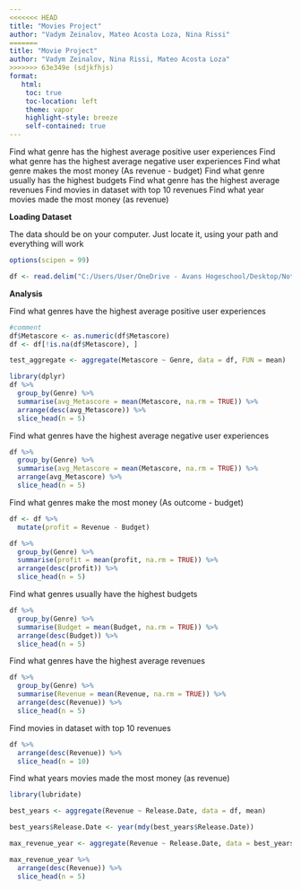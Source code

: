 ```yaml
---
<<<<<<< HEAD
title: "Movies Project"
author: "Vadym Zeinalov, Mateo Acosta Loza, Nina Rissi"
=======
title: "Movie Project"
author: "Vadym Zeinalov, Nina Rissi, Mateo Acosta Loza"
>>>>>>> 63e349e (sdjkfhjs)
format:
   html:
    toc: true
    toc-location: left
    theme: vapor
    highlight-style: breeze
    self-contained: true
---
```


Find what genre has the highest average positive user experiences
Find what genre has the highest average negative user experiences
Find what genre makes the most money (As revenue - budget)
Find what genre usually has the highest budgets
Find what genre has the highest average revenues 
Find movies in dataset with top 10 revenues
Find what year movies made the most money (as revenue)


**Loading Dataset**

The data should be on your computer. Just locate it, using your path and everything will work


```r
options(scipen = 99)
```

```r
df <- read.delim("C:/Users/User/OneDrive - Avans Hogeschool/Desktop/Notre Dame/Grow Irish I/datawranglingpractice/movie_budget_rating.csv", fileEncoding="UTF-16LE", sep="\t", header=TRUE)
```

**Analysis**

Find what genres have the highest average positive user experiences

```r
#comment
df$Metascore <- as.numeric(df$Metascore)
df <- df[!is.na(df$Metascore), ]

test_aggregate <- aggregate(Metascore ~ Genre, data = df, FUN = mean)

library(dplyr)
df %>% 
  group_by(Genre) %>% 
  summarise(avg_Metascore = mean(Metascore, na.rm = TRUE)) %>% 
  arrange(desc(avg_Metascore)) %>% 
  slice_head(n = 5)

```



Find what genres have the highest average negative user experiences

```r
df %>% 
  group_by(Genre) %>% 
  summarise(avg_Metascore = mean(Metascore, na.rm = TRUE)) %>% 
  arrange(avg_Metascore) %>% 
  slice_head(n = 5)
```


Find what genres make the most money (As outcome - budget)

```r
df <- df %>% 
  mutate(profit = Revenue - Budget)

df %>% 
  group_by(Genre) %>% 
  summarise(profit = mean(profit, na.rm = TRUE)) %>% 
  arrange(desc(profit)) %>% 
  slice_head(n = 5)
```


Find what genres usually have the highest budgets

```r
df %>% 
  group_by(Genre) %>% 
  summarise(Budget = mean(Budget, na.rm = TRUE)) %>% 
  arrange(desc(Budget)) %>% 
  slice_head(n = 5)

```



Find what genres have the highest average revenues 

```r
df %>% 
  group_by(Genre) %>% 
  summarise(Revenue = mean(Revenue, na.rm = TRUE)) %>% 
  arrange(desc(Revenue)) %>% 
  slice_head(n = 5)
```



Find movies in dataset with top 10 revenues

```r
df %>% 
  arrange(desc(Revenue)) %>% 
  slice_head(n = 10)
```



Find what years movies made the most money (as revenue)
```r
library(lubridate)

best_years <- aggregate(Revenue ~ Release.Date, data = df, mean)

best_years$Release.Date <- year(mdy(best_years$Release.Date))

max_revenue_year <- aggregate(Revenue ~ Release.Date, data = best_years, max)

max_revenue_year %>% 
  arrange(desc(Revenue)) %>% 
  slice_head(n = 5)

```


